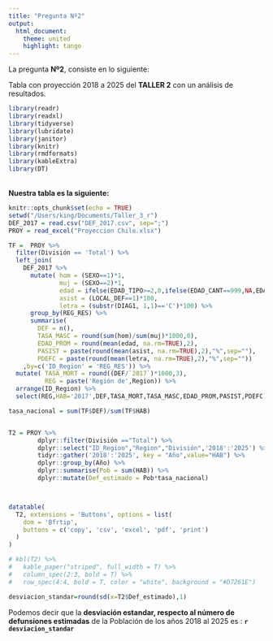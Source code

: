 ```yaml
---
title: "Pregunta Nº2"
output:
  html_document:
    theme: united
    highlight: tango
---
```


La pregunta **Nº2**, consiste en lo siguiente:

 Tabla con proyección 2018 a 2025 del **TALLER 2** con un análisis de resultados.
 
 
```r
library(readr)
library(readxl)
library(tidyverse)
library(lubridate)
library(janitor)
library(knitr)
library(rmdformats)
library(kableExtra)
library(DT)
```
\
**Nuestra tabla es la siguiente:**

```r
knitr::opts_chunk$set(echo = TRUE)
setwd("/Users/king/Documents/Taller_3_r")
DEF_2017 = read.csv("DEF_2017.csv", sep=";")
PROY = read_excel("Proyeccion Chile.xlsx")

TF =  PROY %>%
  filter(División == 'Total') %>%   
  left_join(                        
    DEF_2017 %>%
      mutate( hom = (SEXO==1)*1, 
              muj = (SEXO==2)*1, 
              edad = ifelse(EDAD_TIPO>=2,0,ifelse(EDAD_CANT==999,NA,EDAD_CANT)),
              asist = (LOCAL_DEF==1)*100,
              letra = (substr(DIAG1, 1,1)=='C')*100) %>% 
      group_by(REG_RES) %>% 
      summarise(
        DEF = n(),
        TASA_MASC = round(sum(hom)/sum(muj)*1000,0),
        EDAD_PROM = round(mean(edad, na.rm=TRUE),2),
        PASIST = paste(round(mean(asist, na.rm=TRUE),2),"%",sep=""),
        PDEFC = paste(round(mean(letra, na.rm=TRUE),2),"%",sep="")) 
    ,by=c('ID_Region' = 'REG_RES')) %>% 
  mutate( TASA_MORT = round((DEF/`2017`)*1000,3),
          REG = paste('Región de',Region)) %>% 
  arrange(ID_Region) %>% 
  select(REG,HAB='2017',DEF,TASA_MORT,TASA_MASC,EDAD_PROM,PASIST,PDEFC)

tasa_nacional = sum(TF$DEF)/sum(TF$HAB)


T2 = PROY %>% 
        dplyr::filter(División =="Total") %>% 
        dplyr::select("ID_Region","Region","División",'2018':'2025') %>% 
        tidyr::gather('2018':'2025', key = "Año",value="HAB") %>% 
        dplyr::group_by(Año) %>% 
        dplyr::summarise(Pob = sum(HAB)) %>% 
        dplyr::mutate(Def_estimado = Pob*tasa_nacional) 



datatable(
  T2, extensions = 'Buttons', options = list(
    dom = 'Bfrtip',
    buttons = c('copy', 'csv', 'excel', 'pdf', 'print')
  )
)

# kbl(T2) %>%
#   kable_paper("striped", full_width = T) %>%
#   column_spec(2:3, bold = T) %>%
#   row_spec(4:4, bold = T, color = "white", background = "#D7261E")

desviacion_standar=round(sd(x=T2$Def_estimado),1)

```

Podemos decir que la **desviación estandar, respecto al número de defunsiones estimadas** de la Población de los años 2018 al 2025 es  : **`r desviacion_standar`**
